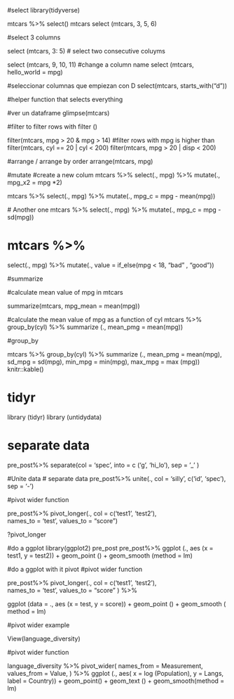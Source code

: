 #select
library(tidyverse)

mtcars %>%
  select()
mtcars 
  select (mtcars, 3, 5, 6)
  
  #select 3 columns
  
  
  select (mtcars, 3: 5) # select two consecutive coluyms

  select (mtcars, 9, 10, 11)
  #change a column name
  select (mtcars, hello_world = mpg)
  
  
  #seleccionar columnas que empiezan con D
  select(mtcars, starts_with("d"))
  
  #helper function that selects everything
  
  
  #ver un dataframe
  glimpse(mtcars)
  
  
  #filter to filter rows with filter ()
  
  filter(mtcars, mpg > 20 & mpg > 14) #filter rows with mpg is higher than 
  filter(mtcars, cyl == 20 | cyl < 200)
  filter(mtcars, mpg > 20 | disp < 200)
  
  
  #arrange / arrange by order
  arrange(mtcars, mpg)

  #mutate
  #create a new colum
mtcars %>%
  select(., mpg) %>%
    mutate(., mpg_x2 = mpg *2)

mtcars %>%
  select(., mpg) %>%
  mutate(., mpg_c = mpg - mean(mpg))

  # Another one
mtcars %>%
  select(., mpg) %>%
  mutate(., mpg_c = mpg - sd(mpg))


# mtcars %>%
select(., mpg) %>%
  mutate(., value = if_else(mpg < 18,  "bad" ,  "good"))


#summarize 

#calculate mean value of mpg in mtcars

summarize(mtcars, mpg_mean = mean(mpg))

#calculate the mean value of mpg as a function of cyl
mtcars %>% 
  group_by(cyl) %>%
summarize (., mean_pmg = mean(mpg))

#group_by  

mtcars %>% 
  group_by(cyl) %>%
  summarize (., mean_pmg = mean(mpg),
                        sd_mpg = sd(mpg),
                        min_mpg = min(mpg),
                        max_mpg = max (mpg))
knitr::kable() 




# tidyr

library (tidyr)
library (untidydata)

# separate data
pre_post%>%
  separate(col = 'spec', 
           into = c ('g', 'hi_lo'), 
           sep = '_' )

#Unite data
# separate data
pre_post%>%
  unite(., col = 'silly', c('id', 'spec'), 
            sep =   '-')


#pivot wider function 

pre_post%>%
  pivot_longer(., 
               col = c('test1', 'test2'),  
               names_to = 'test',
               values_to = "score")


?pivot_longer

#do a ggplot
library(ggplot2)
pre_post
pre_post%>%
  ggplot (., aes (x = test1, y = test2)) +
  geom_point () +
  geom_smooth (method = lm)

#do a ggplot with it pivot
#pivot wider function 

pre_post%>%
  pivot_longer(., 
               col = c('test1', 'test2'),  
               names_to = 'test',
               values_to = "score"
               ) %>%

  ggplot (data = ., aes (x = test, y = score)) +
  geom_point () +
  geom_smooth ( method = lm)

  
  #pivot wider example
  
View(language_diversity)

#pivot wider function 



 language_diversity %>%
     pivot_wider(
       names_from =  Measurement,
       values_from = Value, 
     ) %>% 
   ggplot (., aes( x = log (Population), y = Langs, label = Country)) +
   geom_point() +
   geom_text () +
   geom_smooth(method = lm)
 
 
